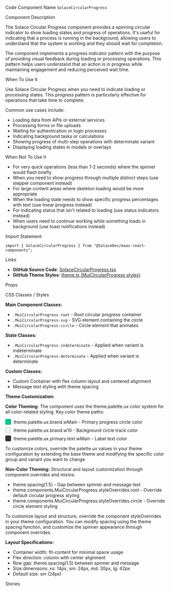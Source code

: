 
<Meta of={SolaceCircularProgressStories} />

<Title>Solace Circular Progress</Title>

<Description of={SolaceCircularProgressStories} />

<Subtitle>Code Component Name</Subtitle>
`SolaceCircularProgress`

<Subtitle>Component Description</Subtitle>

The Solace Circular Progress component provides a spinning circular indicator to show loading states and progress of operations. It's useful for indicating that a process is running in the background, allowing users to understand that the system is working and they should wait for completion.

The component implements a progress indicator pattern with the purpose of providing visual feedback during loading or processing operations. This pattern helps users understand that an action is in progress while maintaining engagement and reducing perceived wait time.

<Subtitle>When To Use It</Subtitle>

Use Solace Circular Progress when you need to indicate loading or processing states. This progress pattern is particularly effective for operations that take time to complete.

Common use cases include:

- Loading data from APIs or external services
- Processing forms or file uploads
- Waiting for authentication or login processes
- Indicating background tasks or calculations
- Showing progress of multi-step operations with determinate variant
- Displaying loading states in modals or overlays

<Subtitle>When Not To Use It</Subtitle>

- For very quick operations (less than 1-2 seconds) where the spinner would flash briefly
- When you need to show progress through multiple distinct steps (use stepper component instead)
- For large content areas where skeleton loading would be more appropriate
- When the loading state needs to show specific progress percentages with text (use linear progress instead)
- For indicating status that isn't related to loading (use status indicators instead)
- When users need to continue working while something loads in background (use toast notifications instead)

<Subtitle>Import Statement</Subtitle>

```tsx
import { SolaceCircularProgress } from "@SolaceDev/maas-react-components";
```

<Subtitle>Links</Subtitle>

- **GitHub Source Code**: [SolaceCircularProgress.tsx](https://github.com/SolaceDev/maas-react-components/blob/main/src/components/SolaceCircularProgress.tsx)
- **GitHub Theme Styles**: <a href="https://github.com/SolaceDev/maas-react-components/blob/main/src/resources/theme.ts#:~:text=MuiCircularProgress" target="_blank">theme.ts (MuiCircularProgress styles)</a>

<Subtitle>Props</Subtitle>

<ArgTypes of={SolaceCircularProgressStories} />

<Subtitle>CSS Classes / Styles</Subtitle>

**Main Component Classes:**

- `.MuiCircularProgress-root` - Root circular progress container
- `.MuiCircularProgress-svg` - SVG element containing the circle
- `.MuiCircularProgress-circle` - Circle element that animates

**State Classes:**

- `.MuiCircularProgress-indeterminate` - Applied when variant is indeterminate
- `.MuiCircularProgress-determinate` - Applied when variant is determinate

**Custom Classes:**

- Custom Container with flex column layout and centered alignment
- Message text styling with theme spacing

**Theme Customization:**

**Color Theming:**
The component uses the theme.palette.ux color system for all color-related styling. Key color theme paths:

<div style="display: flex; align-items: center; margin: 8px 0;">
	<div style="width: 16px; height: 16px; background-color: #00C895; border: 1px solid rgba(0,0,0,0.2); border-radius: 3px; margin-right: 8px;"></div>
	<span>theme.palette.ux.brand.wMain - Primary progress circle color</span>
</div>
<div style="display: flex; align-items: center; margin: 8px 0;">
	<div style="width: 16px; height: 16px; background-color: #E8F5F2; border: 1px solid rgba(0,0,0,0.2); border-radius: 3px; margin-right: 8px;"></div>
	<span>theme.palette.ux.brand.w10 - Background circle track color</span>
</div>
<div style="display: flex; align-items: center; margin: 8px 0;">
	<div style="width: 16px; height: 16px; background-color: #333333; border: 1px solid rgba(0,0,0,0.2); border-radius: 3px; margin-right: 8px;"></div>
	<span>theme.palette.ux.primary.text.wMain - Label text color</span>
</div>

To customize colors, override the palette.ux values in your theme configuration by extending the base theme and modifying the specific color group and variant you want to change.

**Non-Color Theming:**
Structural and layout customization through component overrides and mixins:

- theme.spacing(1.5) - Gap between spinner and message text
- theme.components.MuiCircularProgress.styleOverrides.root - Override default circular progress styling
- theme.components.MuiCircularProgress.styleOverrides.circle - Override circle element styling

To customize layout and structure, override the component styleOverrides in your theme configuration. You can modify spacing using the theme spacing function, and customize the spinner appearance through component overrides.

**Layout Specifications:**

- Container width: fit-content for minimal space usage
- Flex direction: column with center alignment
- Row gap: theme.spacing(1.5) between spinner and message
- Size dimensions: xs: 14px, sm: 24px, md: 30px, lg: 42px
- Default size: sm (24px)

<Subtitle>Stories</Subtitle>

<CustomStories />
